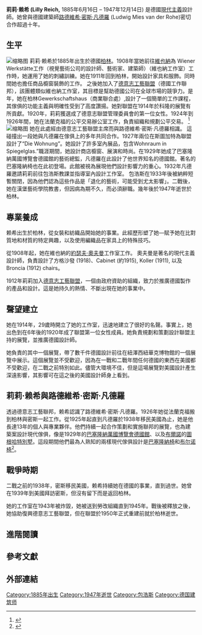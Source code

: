 {{NoteTA|zh-hans:赖希;zh-hant:萊希
}}

{{Infobox Biography
| subject_name   = 莉莉·赖希 <br> Lilly Reich 
| image_name     =
| image_size     = 250px
| image_caption  =
| date_of_birth  = 1885年6月16日
| place_of_birth = {{flag|German Empire}}[[柏林|柏林]]
| date_of_death  = {{death date and age|1947|12|14|1885|6|16}}
| place_of_death = {{flag|Nazi Germany}}[[柏林|柏林]]
| occupation     = 產品[[設計師|設計師]]
| movement    = [[德意志工藝聯盟|德意志工藝聯盟]]<br>[[現代主義|現代主義]]
}}

'''莉莉·赖希 (Lilly Reich,''' 1885年6月16日 – 1947年12月14日) 是德國[[現代主義|現代主義]]設計師。她曾與德國建築師[[路德維希·密斯·凡德羅|路德維希·密斯·凡德羅]] (Ludwig Mies van der Rohe)密切合作超過十年。

== 生平 ==
[[File:Weißenhof-Stuhl_mit_Geflecht_von_Lilly_Reich.jpg|缩略图]]
莉莉·赖希於1885年出生於德國[[柏林|柏林]]。1908年當她前往[[維也納|維也納]]為 Wiener Werkstätte工作（視覺藝術公司的設計師、藝術家、建築師）（維也納工作室）工作時，她運用了她的刺繡訓練。她在1911年回到柏林，開始設計家具和服飾。同時間她也擔任商品櫥窗裝飾的工作。
之後她加入了[[德意志工藝聯盟|德意志工藝聯盟]]（德國工作聯邦），該團體類似維也納工作室，其目標是幫助德國公司在全球市場的競爭力。是年，她在柏林Gewerkschaftshaus（商業聯合處）,設計了一個簡單的工作課程，其傢俱的功能主義與明確性受到了高度讚揚。她對聯盟在1914年於科隆的展覽有所貢獻。1920年，莉莉獲選成了德意志聯盟管理委員會的第一位女性。1924年到1926年間，她在法蘭克福的公平交易辦公室工作，負責組織和規劃公平交易。 <ref name=":0">{{Cite web|url=http://www.kettererkunst.com/bio/lilly-reich-1885.php|title=Biographies: Lilly Reich|accessdate=2016-03-07|archive-date=2016-09-10|archive-url=https://web.archive.org/web/20160910034346/http://kettererkunst.com/bio/lilly-reich-1885.php|dead-url=no}}</ref>
[[File:Ngv_design,_ludwig_mies_van_der_rohe_&_co,_barcelona_chair.JPG|缩略图]]
她在此處經由德意志工藝聯盟主席而與路德維希·密斯·凡德羅相識。 這碰撞出一段她與凡德羅在傢俱上的多年共同合作。1927年兩位在斯圖加特為聯盟設計了“Die Wohnung”。她設計了許多室內展品，包含Wohnraum in Spiegelglas.”職涯期間，她設計商店櫥窗、展演和時尚。在1929年她成了巴塞隆納萬國博覽會德國館的藝術總監，凡德羅在此設計了他世界知名的德國館。著名的巴塞隆納椅也在此初登場。此館被視為展現他們設計影響力的重心。1932年凡德羅邀請莉莉前往包浩斯教課並指導室內設計工作室。
包浩斯在1933年後被納粹短暫關閉，因為他們認為這些作品是「退化的藝術，可能受到尤太影響」。二戰後，她在漢堡藝術學院教書，但因病為期不久，而必須辭職。幾年後於1947年逝世於柏林。

== 專業養成 ==
赖希出生於柏林，從女裝和紡織品開始她的事業。此經歷形塑了她—賦予她在比對質地和材質的特定興趣，以及使用編織品在家具上的特殊技巧。

從1908年起，她在維也納的[[Josef_Hoffmann|約瑟夫·奧夫曼]]工作室工作。
奧夫曼是著名的現代主義設計師，負責設計了方格沙發 (1918)、Cabinet (約1915), Koller (1911), 以及Broncia (1912) chairs。

1912年莉莉加入[[德意志工藝聯盟|德意志工藝聯盟]]，一個由政府資助的組織，致力於推廣德國製作的產品和設計。這是她持久的熱情、不斷出現在她的事業中。

== 聲望建立 ==
她在1914年，29歲時開立了她的工作室，迅速地建立了很好的名聲。事實上，她出色到在6年後的1920年成了聯盟第一位女性成員。她負責規劃和策劃設計聯盟主持的展覽，並推廣德國設計師。

她負責的其中一個展覽，帶了數千件德國設計前往在紐澤西紐華克博物館的一個展覽中展示。這個展覽並不受歡迎，因為在一戰和二戰年間任何德國的東西在美國都不受歡迎，在二戰之前特別如此。儘管大環境不佳，但是這場展覽對美國設計產生深遠影響，其影響可在這之後的美國設計師身上看到。

== 莉莉·赖希與路德維希·密斯·凡德羅 ==
透過德意志工藝聯邦，赖希認識了路德維希·密斯·凡德羅。1926年她從法蘭克福搬到柏林與密斯一起工作。從1925年起直到凡德羅於1938年移民美國為止，她是他長達13年的個人與專業夥伴。他們持續一起合作策劃和實施聯邦的展覽，也為建築案設計現代傢俱，像是1929年的[[巴塞罗那德国馆|巴塞隆納萬國博覽會德國館]]、以及[[布爾諾|布爾諾]]的[[圖根哈特別墅|圖根哈特別墅]]。這段期間他們最為人熟知的兩樣現代傢俱設計是[[巴塞隆納椅|巴塞隆納椅]]和[[布尔诺椅|布尔诺椅]]<ref>{{Cite web|url=http://www.core77.com/AWID/reich.html|title=Lilly Reich|accessdate=2016-03-07|date=1997|last=Pfeiffer|first=Albert|publisher=Association of Women Industrial Designers|archiveurl=https://web.archive.org/web/20130329104451/http://www.core77.com/AWID/reich.html|archivedate=March 29, 2013}}</ref>。

== 戰爭時期 ==
二戰之前的1938年，密斯移民美國，赖希持續她在德國的事業，直到過世。她曾在1939年到美國拜訪密斯，但沒有留下而是返回柏林。{{Fact|date=March 2016}}


她的工作室在1943年被炸毀，她被送到勞改組織直到1945年。戰後被釋放之後，她協助復興德意志工藝聯盟，但在聯盟於1950年正式重建前就於柏林逝世。

== 進階閱讀 ==
{{Cite book|title=Lilly Reich Designer and Architect|last=McQuaid|first=Matilda|date=1996|publisher=The Museum of Modern Art|isbn=0-87070-144-4}}

== 參考文獻 ==
<references />

== 外部連結 ==

[[Category:1885年出生|Category:1885年出生]]
[[Category:1947年逝世|Category:1947年逝世]]
[[Category:包浩斯|Category:包浩斯]]
[[Category:德国建筑师|Category:德国建筑师]]